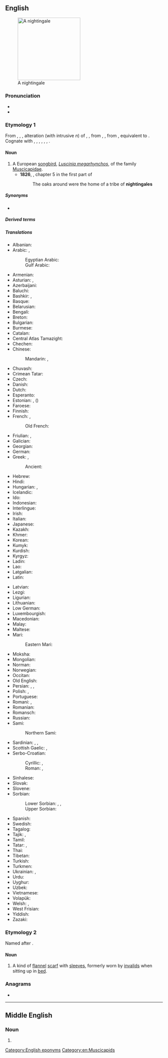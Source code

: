 {{also|Nightingale}}
==English==
[[Image:Luscinia_megarhynchos_Istria_01.jpg|thumb|right|200px|A nightingale]]

===Pronunciation===
* {{IPA|en|/ˈnaɪtɪŋɡeɪl/}}
* {{audio|en|en-us-nightingale.ogg|Audio (US)}}

===Etymology 1===
From {{inh|en|enm|nyghtyngale}}, {{m|enm|nightingale}}, {{m|enm|niȝtingale}}, alteration (with intrusive ''n'') of {{m|enm|nyghtgale}}, {{m|enm|nightegale}}, from {{inh|en|ang|nihtegala}}, {{m|ang|nihtegale||nightingale; night-raven|lit=night-singer}}, from {{inh|en|gem-pro|*nahtigalǭ||nightingale}}, equivalent to {{compound|en|night|gale}}. Cognate with {{cog|stq|Noachtegoal||nightingale}}, {{cog|nl|nachtegaal||nightingale}}, {{cog|nds-de|Nachtigall||nightingale}}, {{cog|de|Nachtigall||nightingale}}, {{cog|da|nattergal||nightingale}}, {{cog|sv|näktergal||nightingale}}, {{cog|is|næturgali||nightingale}}.

====Noun====
{{en-noun}}

# A European [[songbird]], ''[[Luscinia megarhynchos]]'', of the family [[Muscicapidae]].
#* '''1826''', {{w|Mary Shelley}}, chapter 5 in the first part of ''{{w|The Last Man}}''
#*: The oaks around were the home of a tribe of '''nightingales'''
#: {{ux|en|'''Nightingales''' have been spotted in this coppice.}}
#: {{ux|en|You sing like a '''nightingale''', sport!}}

=====Synonyms=====
* {{l|en|philomel}}

=====Derived terms=====
{{der2|en
|common nightingale
|thrush nightingale
|mock nightingale
|Dutch nightingale
|nightingale floor}}

=====Translations=====
{{trans-top|bird}}
* Albanian: {{t+|sq|bilbil|m}}
* Arabic: {{t|ar|عَنْدَلِيب|m}}, {{t|ar|بلبل|f|tr=bulbul}}
*: Egyptian Arabic: {{t|arz|بلبل|m|tr=bulbul}}
*: Gulf Arabic: {{t|afb|بلبل|m|tr=bulbul}}
* Armenian: {{t+|hy|սոխակ}}
* Asturian: {{t|ast|ruiseñor|m}}, {{t|ast|reiseñor|m}}
* Azerbaijani: {{t+|az|bülbül}}
* Baluchi: {{t|bal|بلبل|tr=bulbul}}
* Bashkir: {{t|ba|һандуғас|sc=Cyrl}}, {{qualifier|poetic}} {{t|ba|былбыл|sc=Cyrl}}
* Basque: {{t|eu|urretxindor}}
* Belarusian: {{t|be|салаве́й|m}}
* Bengali: {{t-needed|bn}}
* Breton: {{t+|br|eostig|m}}
* Bulgarian: {{t+|bg|сла́вей|m}}
* Burmese: {{t|my|ညတေးသီငှက်|sc=Mymr}}
* Catalan: {{t+|ca|rossinyol|m}}
* Central Atlas Tamazight: {{t|tzm|ⴰⵙⵓⴷⴷⵔ}}
* Chechen: {{t|ce|цӏир-цӏир}}
* Chinese:
*: Mandarin: {{t+|cmn|夜鶯|sc=Hani}}, {{t+|cmn|夜莺|tr=yèyīng|sc=Hani}}
* Chuvash: {{t|cv|шӑпчӑк|sc=Cyrl}}
* Crimean Tatar: {{t|crh|bülbül}}
* Czech: {{t+|cs|slavík|m}}
* Danish: {{t|da|sydlig nattergal|c}}
* Dutch: {{t+|nl|nachtegaal|m}}
* Esperanto: {{t+|eo|najtingalo}}
* Estonian: {{t+|et|ööbik}}, ({{t|et|lőunaööbik}})
* Faroese: {{t|fo|suðurnáttargali}}
* Finnish: {{t+|fi|etelänsatakieli}}
* French: {{t+|fr|rossignol philomèle|m}}, {{t+|fr|rossignol|m}}
*: Old French: {{t|fro|russignol|m}}
* Friulian: {{t|fur|rusignűl|?}}, {{t|fur|usignűl|?}}
* Galician: {{t|gl|reiseñor|m}}
* Georgian: {{t+|ka|ბულბული|sc=Geor}}
* German: {{t+|de|Nachtigall|f}}
* Greek: {{t+|el|αηδόνι|n}}, {{t+|el|μπιρμπίλι|n}} {{qualifier|colloquial}}
*: Ancient: {{t|grc|ἀηδών|f}}
* Hebrew: {{t+|he|זָמִיר|m|tr=zamir}}
* Hindi: {{t+|hi|बुलबुल|f|sc=Deva}}
* Hungarian: {{t+|hu|csalogány}}, {{t+|hu|fülemüle}}
* Icelandic: {{t+|is|næturgali|m}}
* Ido: {{t+|io|naktigalo}}
* Indonesian: {{t+|id|bulbul}}
* Interlingue: {{t|ie|luscinia}}
* Irish: {{t|ga|filiméala|m}}
* Italian: {{t+|it|usignolo|m}}
* Japanese: {{t|ja|サヨナキドリ|tr=sayonakidori|sc=Jpan}}
* Kazakh: {{t|kk|бұлбұл|sc=Cyrl}}
* Khmer: {{t-needed|km}}
* Korean: {{t+|ko|나이팅게일}}
* Kumyk: {{t|kum|бюлбюл}}
* Kurdish: {{t+|ku|bilbil|m}}
* Kyrgyz: {{t+|ky|булбул|sc=Cyrl}}
* Ladin: {{t|lld|roscignol|?}}
* Lao: {{t|lo|ນົກໂລຊີໂຍນ}}
* Latgalian: {{t|ltg|laksteigola|f}}
* Latin: {{t|la|luscinia|f}}
{{trans-mid}}
* Latvian: {{t+|lv|lakstīgala|f}}
* Lezgi: {{t|lez|билбил}}
* Ligurian: {{t|lij|roscigneu|m}}
* Lithuanian: {{t|lt|lakštingala|f}}
* Low German: {{t|nds|Nachtegall|f}}
* Luxembourgish: {{t+|lb|Nuechtegailchen|f}}
* Macedonian: {{t|mk|сла́веј|m|sc=Cyrl}}
* Malay: {{t|ms|bulbul}}
* Maltese: {{t|mt|rożinjol|?}}
* Mari:
*: Eastern Mari: {{t|chm|шӱшпык}}
* Moksha: {{t|mdf|цёфкс}}
* Mongolian: {{t+|mn|гургалдай|sc=Cyrl}}
* Norman: {{t|nrf|rossîngno|m}}
* Norwegian: {{t|no|sørnattergal|?}}
* Occitan: {{t+|oc|rossinhòl|m}}
* Old English: {{t|ang|nihtegale|f}}
* Persian: {{t+|fa|بلبل|tr=bolbol}}, {{t+|fa|هزاردستان|tr=hazârdastân}}, {{t+|fa|شباهنگ|tr=šabâhang|sc=fa-Arab}}
* Polish: {{t+|pl|słowik rdzawy|m}}, {{t+|pl|słowik|m}}
* Portuguese: {{t+|pt|rouxinol|m}}
* Romani: {{t|rom|chiriklo-ratiako|m}}, {{t|rom|chirikli-ratiaki|f}}
* Romanian: {{t+|ro|privighetoare|f}}
* Romansch: {{t|rm|luschaina|?}}
* Russian: {{t+|ru|солове́й|m}}
* Sami:
*: Northern Sami: {{t|se|lulličuohtegielaš}}
* Sardinian: {{t|sc|arrissiuolu|?}}, {{t|sc|arrassanajolu|?}}, {{t|sc|passirillanti|?}}
* Scottish Gaelic: {{t|gd|spideag|f}}, {{t|gd|beul-binn|m}}
* Serbo-Croatian:
*: Cyrillic: {{t|sh|ма̑лӣ сла̀вӯј|m|sc=Cyrl}}, {{t|sh|сла̀вӯј|m|sc=Cyrl}}
*: Roman: {{t+|sh|mȃlī slàvūj|m}}, {{t+|sh|slàvūj|m}}
* Sinhalese: {{t-needed|si}}
* Slovak: {{t+|sk|slávik|m}}
* Slovene: {{t+|sl|slavec|m}}
* Sorbian:
*: Lower Sorbian: {{t|dsb|syłojk|m}}, {{t|dsb|syłojik|m}}, {{t|dsb|syłojašk|m}}
*: Upper Sorbian: {{t|hsb|sołobik|m}}
* Spanish: {{t+|es|ruiseñor|m}}
* Swedish: {{t+|sv|sydnäktergal|?}}
* Tagalog: {{t|tl|ruwisenyor}}
* Tajik: {{t|tg|булбул|sc=Cyrl}}, {{t|tg|андалеб|sc=Cyrl}}
* Tamil: {{t-needed|ta}}
* Tatar: {{t+|tt|былбыл|sc=Cyrl}}, {{t+|tt|сандугач|sc=Cyrl}}
* Thai: {{t|th|นกไนติงเกล|tr=nók nai-dting-gayn}}
* Tibetan: {{t-needed|bo}}
* Turkish: {{t+|tr|bülbül}}
* Turkmen: {{t+|tk|bilbil}}
* Ukrainian: {{t|uk|солове́йко|m}}, {{t|uk|солове́й|m}}
* Urdu: {{t|ur|بلبل|f|tr=bulbul}}
* Uyghur: {{t|ug|بۇلبۇل|sc=ug-Arab}}
* Uzbek: {{t+|uz|bulbul}}
* Vietnamese: {{t+|vi|họa mi}}
* Volapük: {{t+|vo|galit}}
* Welsh: {{t|cy|eos|f}}, {{t|cy|eosiaid|f-p}}
* West Frisian: {{t|fy|geal|c}}
* Yiddish: {{t|yi|סאָלאָוויי|m}}
* Zazaki: {{t|zza|bilbil}}
{{trans-bottom}}

===Etymology 2===
Named after {{w|Florence Nightingale}}.

====Noun====
{{en-noun}}

# A kind of [[flannel]] [[scarf]] with [[sleeve]]s, formerly worn by [[invalid]]s when sitting up in [[bed]].

===Anagrams===
* {{anagrams|en|a=aegghiilnnt|alightening}}

[[Category:English eponyms]]
[[Category:en:Muscicapids]]

----

==Middle English==

===Noun===
{{head|enm|noun}}

# {{alternative form of|enm|nyghtyngale}}